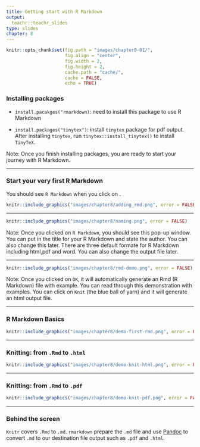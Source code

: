 ```yaml
---
title: Getting start with R Markdown 
output:
  teachr::teachr_slides
type: slides
chapter: 8
---
```

```r
knitr::opts_chunk$set(fig.path = "images/chapter8-01/",
                      fig.align = "center",
                      fig.width = 2, 
                      fig.height = 2,
                      cache.path = "cache/",
                      cache = FALSE,
                      echo = TRUE)

```

### Installing packages 

- `install.pacakges("rmarkdown)`: need to install this package to use R Markdown

- `install.packages("tinytex")`: install `tinytex` package for pdf output. After installing `tinytex`, run `tinytex::install_tinytex()` to install `TinyTeX`. 


Note: Once you finish installing packages, you are ready to start your journey with R Markdown. 

---

### Start your very first R Markdown 

You should see `R Markdown` when you click on <i class="fas fa-plus"></i>. 

```r
knitr::include_graphics("images/chapter8/adding_rmd.png", error = FALSE)
```

---

```r
knitr::include_graphics("images/chapter8/naming.png", error = FALSE)
```

Note: Once you clicked on `R Markdown`, you should see this pop-up window. You can put in the title for your R Markdown and state the author. You can also change this later. There are three default formate for R Markdown including html,pdf and word. You can also change the output file later. 


---

```r
knitr::include_graphics("images/chapter8/rmd-demo.png", error = FALSE)
```


Note: Once you clicked on `OK`, it will automatically generate an Rmd (R Markdown) file with example. You can read through this demonstration with examples. You can click on `Knit` (the blue ball of yarn) and it will generate an html output file. 

---

### R Markdown Basics 

```r
knitr::include_graphics("images/chapter8/demo-first-rmd.png", error = FALSE)
```

---

### Knitting: from `.Rmd` to `.html`

```r
knitr::include_graphics("images/chapter8/demo-knit-html.png", error = FALSE)
```

---

### Knitting: from `.Rmd` to `.pdf`

```r
knitr::include_graphics("images/chapter8/demo-knit-pdf.png", error = FALSE)
```

---

### Behind the screen 

`Knitr` covers `.Rmd` to `.md`. `rmarkdown` prepare the `.md` file and use [Pandoc](https://pandoc.org) to convert `.md` to our destination file output such as `.pdf` and `.html`.



